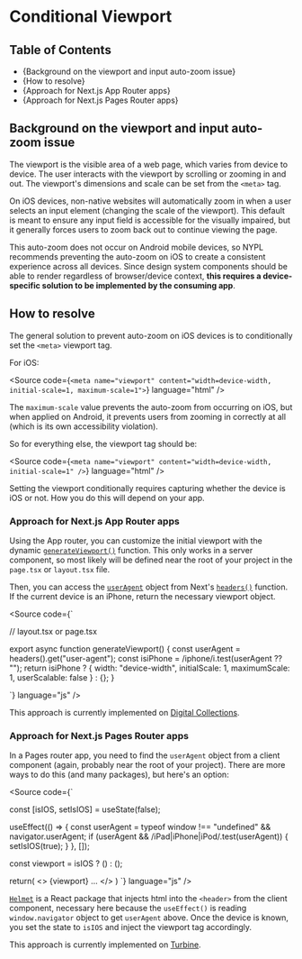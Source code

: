 

<Meta title="Development Guide/Conditional Viewport" />

# Conditional Viewport

## Table of Contents

- {<Link href="#background-on-the-viewport-and-input-auto-zoom-issue" target="_self">Background on the viewport and input auto-zoom issue</Link>}
- {<Link href="#how-to-resolve" target="_self">How to resolve</Link>}
- {<Link href="#approach-for-nextjs-app-router-apps" target="_self">Approach for Next.js App Router apps</Link>}
- {<Link href="#approach-for-nextjs-pages-router-apps" target="_self">Approach for Next.js Pages Router apps</Link>}

## Background on the viewport and input auto-zoom issue

The viewport is the visible area of a web page, which varies from device to device.
The user interacts with the viewport by scrolling or zooming in and out. The viewport's dimensions and scale can be set from the `<meta>` tag.

On iOS devices, non-native websites will automatically zoom in when a user selects an input element (changing the scale of the viewport). This default is meant to ensure any input field is accessible for the visually impaired, but it generally forces users to zoom back out to continue viewing the page.

This auto-zoom does not occur on Android mobile devices, so NYPL recommends preventing the auto-zoom on iOS to create a consistent experience across all devices. 
Since design system components should be able to render regardless of browser/device context, **this requires a device-specific solution to be implemented by the consuming app**.

## How to resolve

The general solution to prevent auto-zoom on iOS devices is to conditionally set the `<meta>` viewport tag.

For iOS:

<Source
  code={`
<meta name="viewport" content="width=device-width, initial-scale=1, maximum-scale=1">
`}
  language="html"
/>

The `maximum-scale` value prevents the auto-zoom from occurring on iOS, but when
applied on Android, it prevents users from zooming in correctly at all (which is
its own accessibility violation).

So for everything else, the viewport tag should be:

<Source
  code={`
<meta name="viewport" content="width=device-width, initial-scale=1" />
`}
  language="html"
/>

Setting the viewport conditionally requires capturing whether the device is iOS or not.
How you do this will depend on your app.

### Approach for Next.js App Router apps

Using the App router, you can customize the initial viewport with the dynamic [`generateViewport()`](https://nextjs.org/docs/app/api-reference/functions/generate-viewport) function. This only works in a server component, so most likely will be defined near the root of your project in
the `page.tsx` or `layout.tsx` file.

Then, you can access the [`userAgent`](https://nextjs.org/docs/app/api-reference/functions/userAgent) object from Next's [`headers()`](https://nextjs.org/docs/app/api-reference/functions/headers) function. If the current device is an iPhone, return the necessary viewport object.

<Source
  code={`

// layout.tsx or page.tsx

export async function generateViewport() {
  const userAgent = headers().get("user-agent");
  const isiPhone = /iphone/i.test(userAgent ?? "");
  return isiPhone ? 
  { width: "device-width", initialScale: 1, maximumScale: 1, userScalable: false }
    : {};
}
    
`}
language="js"
/>

This approach is currently implemented on [Digital Collections](https://github.com/NYPL/digital-collections/blob/8758f1106af59c4a76015d978700ec8baba6deb4/app/layout.tsx#L45).

### Approach for Next.js Pages Router apps

In a Pages router app, you need to find the `userAgent` object from a client component (again, probably near the root of your project).
There are more ways to do this (and many packages), but here's an option:

<Source
  code={`

const [isIOS, setIsIOS] = useState(false);

useEffect(() => {
  const userAgent = typeof window !== "undefined" && navigator.userAgent;
  if (userAgent && /iPad|iPhone|iPod/.test(userAgent)) {
    setIsIOS(true);
  }
}, []);

const viewport = isIOS ?
(<meta name="viewport" content="width=device-width, initial-scale=1, maximum-scale=1"/>)
: (<meta name="viewport" content="width=device-width" />);

return(
<>
  <Helmet>{viewport}</Helmet>
  ...
</>
) 
`} language="js" />

[`Helmet`](https://www.npmjs.com/package/react-helmet) is a React package that injects html into the `<header>` from the client component, necessary here because the `useEffect()` is reading
`window.navigator` object to get `userAgent` above. Once the device is known, you set the state to `isIOS` and inject the viewport tag accordingly.

This approach is currently implemented on [Turbine](https://github.com/NYPL/nypl-ds-test-app/blob/main/pages/_app.tsx).
